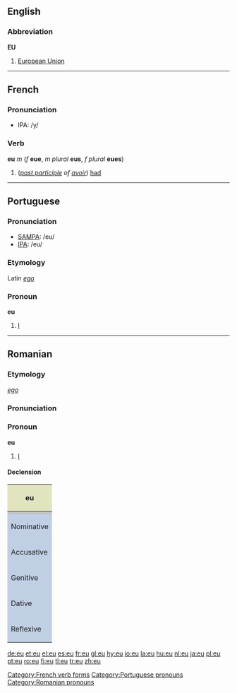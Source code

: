 {{see|Eu|EU|.eu}}

==English==
===Abbreviation===
'''EU'''

#[[European Union]]

----

==French==
===Pronunciation===
*IPA: /y/
===Verb===
'''eu''' ''m'' (''f'' '''eue''', ''m plural'' '''eus''', ''f plural'' '''eues''')

#(''[[past participle]] of [[avoir]]'') [[had]]

[[Category:French verb forms]]

----

==Portuguese==
===Pronunciation===
*[[w:SAMPA|SAMPA]]: /eu/
*[[w:IPA|IPA]]: /eu/
===Etymology===
Latin ''[[ego]]''
===Pronoun===
'''eu'''

# [[I]]

[[Category:Portuguese pronouns]]

----

==Romanian==

===Etymology===
{{L.|ro}} ''[[ego]]''

===Pronunciation===
{{IPA|/jew/}}

===Pronoun===
'''eu'''

# [[I]]

====Declension====
{| style="width:30em;background:#F0F0F0"

|-
! colspan="3" style="background:#e2e4c0" | eu

|-
| style="background:#C0C0C0" | 
! style="background:#C0C0C0" | stressed
! style="background:#C0C0C0" | unstressed

|-
! style="height:3em;background:#c0cfe4" | Nominative
| align="center"| eu
| 

|-
! style="height:3em;background:#c0cfe4" | Accusative
| align="center"| (pe) mine
| align="center"| mă

|-
! style="height:3em;background:#c0cfe4" | Genitive
| align="center"| [[meu]]
| 

|-
! style="height:3em;background:#c0cfe4" | Dative
| align="center"| mie
| align="center"| îmi

|-
! style="height:3em;background:#c0cfe4" | Reflexive
| align="center"| mă
| 

|}

[[Category:Romanian pronouns]]

[[de:eu]]
[[et:eu]]
[[el:eu]]
[[es:eu]]
[[fr:eu]]
[[gl:eu]]
[[hy:eu]]
[[io:eu]]
[[la:eu]]
[[hu:eu]]
[[nl:eu]]
[[ja:eu]]
[[pl:eu]]
[[pt:eu]]
[[ro:eu]]
[[fi:eu]]
[[tl:eu]]
[[tr:eu]]
[[zh:eu]]
